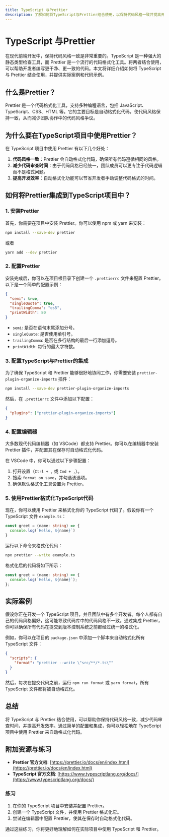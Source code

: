 ```yaml
---
title: TypeScript 与Prettier
description: 了解如何将TypeScript与Prettier结合使用，以保持代码风格一致并提高开发效率。
---
```


# TypeScript 与Prettier

在现代前端开发中，保持代码风格一致是非常重要的。TypeScript 是一种强大的静态类型检查工具，而 Prettier 是一个流行的代码格式化工具。将两者结合使用，可以帮助开发者编写更干净、更一致的代码。本文将详细介绍如何将 TypeScript 与 Prettier 结合使用，并提供实际案例和代码示例。

## 什么是Prettier？

Prettier 是一个代码格式化工具，支持多种编程语言，包括 JavaScript、TypeScript、CSS、HTML 等。它的主要目标是自动格式化代码，使代码风格保持一致，从而减少团队协作中的代码风格争议。

## 为什么要在TypeScript项目中使用Prettier？

在 TypeScript 项目中使用 Prettier 有以下几个好处：

1. **代码风格一致**：Prettier 会自动格式化代码，确保所有代码遵循相同的风格。
2. **减少代码审查时间**：由于代码风格已经统一，团队成员可以更专注于代码逻辑而不是格式问题。
3. **提高开发效率**：自动格式化功能可以节省开发者手动调整代码格式的时间。

## 如何将Prettier集成到TypeScript项目中？

### 1. 安装Prettier

首先，你需要在项目中安装 Prettier。你可以使用 npm 或 yarn 来安装：

```bash
npm install --save-dev prettier
```

或者

```bash
yarn add --dev prettier
```

### 2. 配置Prettier

安装完成后，你可以在项目根目录下创建一个 `.prettierrc` 文件来配置 Prettier。以下是一个简单的配置示例：

```json
{
  "semi": true,
  "singleQuote": true,
  "trailingComma": "es5",
  "printWidth": 80
}
```

- `semi`: 是否在语句末尾添加分号。
- `singleQuote`: 是否使用单引号。
- `trailingComma`: 是否在多行结构的最后一行添加逗号。
- `printWidth`: 每行的最大字符数。

### 3. 配置TypeScript与Prettier的集成

为了确保 TypeScript 和 Prettier 能够很好地协同工作，你需要安装 `prettier-plugin-organize-imports` 插件：

```bash
npm install --save-dev prettier-plugin-organize-imports
```

然后，在 `.prettierrc` 文件中添加以下配置：

```json
{
  "plugins": ["prettier-plugin-organize-imports"]
}
```

### 4. 配置编辑器

大多数现代代码编辑器（如 VSCode）都支持 Prettier。你可以在编辑器中安装 Prettier 插件，并配置其在保存时自动格式化代码。

在 VSCode 中，你可以通过以下步骤配置：

1. 打开设置（`Ctrl + ,` 或 `Cmd + ,`）。
2. 搜索 `format on save`，并勾选该选项。
3. 确保默认格式化工具设置为 Prettier。

### 5. 使用Prettier格式化TypeScript代码

现在，你可以使用 Prettier 来格式化你的 TypeScript 代码了。假设你有一个 TypeScript 文件 `example.ts`：

```typescript
const greet = (name: string) => {
  console.log(`Hello, ${name}`)
}
```

运行以下命令来格式化代码：

```bash
npx prettier --write example.ts
```

格式化后的代码将如下所示：

```typescript
const greet = (name: string) => {
  console.log(`Hello, ${name}`);
};
```

## 实际案例

假设你正在开发一个 TypeScript 项目，并且团队中有多个开发者。每个人都有自己的代码风格偏好，这可能导致代码库中的代码风格不一致。通过集成 Prettier，你可以确保所有代码在提交到版本控制系统之前都经过统一的格式化。

例如，你可以在项目的 `package.json` 中添加一个脚本来自动格式化所有 TypeScript 文件：

```json
{
  "scripts": {
    "format": "prettier --write \"src/**/*.ts\""
  }
}
```

然后，每次在提交代码之前，运行 `npm run format` 或 `yarn format`，所有 TypeScript 文件都将被自动格式化。

## 总结

将 TypeScript 与 Prettier 结合使用，可以帮助你保持代码风格一致，减少代码审查时间，并提高开发效率。通过简单的配置和集成，你可以轻松地在 TypeScript 项目中使用 Prettier 来自动格式化代码。

## 附加资源与练习

- **Prettier 官方文档**: [https://prettier.io/docs/en/index.html](https://prettier.io/docs/en/index.html)
- **TypeScript 官方文档**: [https://www.typescriptlang.org/docs/](https://www.typescriptlang.org/docs/)

### 练习

1. 在你的 TypeScript 项目中安装并配置 Prettier。
2. 创建一个 TypeScript 文件，并使用 Prettier 格式化它。
3. 尝试在编辑器中配置 Prettier，使其在保存时自动格式化代码。

通过这些练习，你将更好地理解如何在实际项目中使用 TypeScript 和 Prettier。